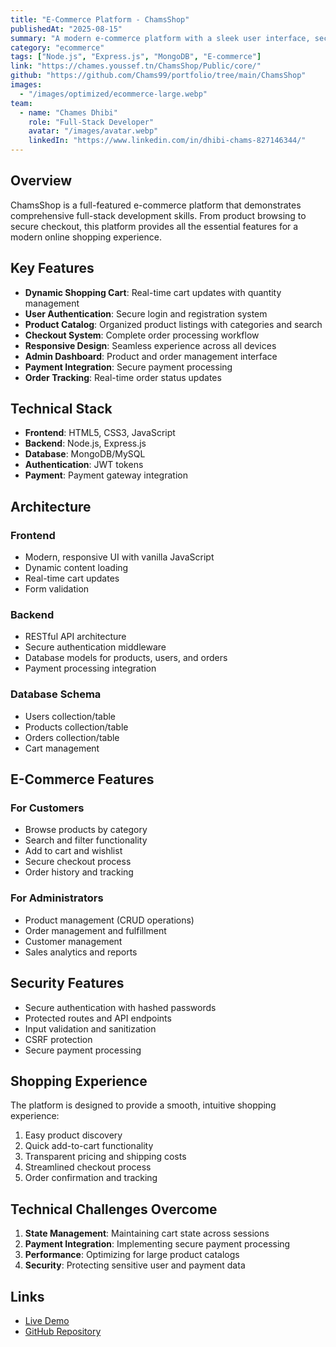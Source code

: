 ```yaml
---
title: "E-Commerce Platform - ChamsShop"
publishedAt: "2025-08-15"
summary: "A modern e-commerce platform with a sleek user interface, secure authentication, seamless shopping experience, dynamic cart system, and responsive design."
category: "ecommerce"
tags: ["Node.js", "Express.js", "MongoDB", "E-commerce"]
link: "https://chames.youssef.tn/ChamsShop/Public/core/"
github: "https://github.com/Chams99/portfolio/tree/main/ChamsShop"
images:
  - "/images/optimized/ecommerce-large.webp"
team:
  - name: "Chames Dhibi"
    role: "Full-Stack Developer"
    avatar: "/images/avatar.webp"
    linkedIn: "https://www.linkedin.com/in/dhibi-chams-827146344/"
---
```


## Overview

ChamsShop is a full-featured e-commerce platform that demonstrates comprehensive full-stack development skills. From product browsing to secure checkout, this platform provides all the essential features for a modern online shopping experience.

## Key Features

- **Dynamic Shopping Cart**: Real-time cart updates with quantity management
- **User Authentication**: Secure login and registration system
- **Product Catalog**: Organized product listings with categories and search
- **Checkout System**: Complete order processing workflow
- **Responsive Design**: Seamless experience across all devices
- **Admin Dashboard**: Product and order management interface
- **Payment Integration**: Secure payment processing
- **Order Tracking**: Real-time order status updates

## Technical Stack

- **Frontend**: HTML5, CSS3, JavaScript
- **Backend**: Node.js, Express.js
- **Database**: MongoDB/MySQL
- **Authentication**: JWT tokens
- **Payment**: Payment gateway integration

## Architecture

### Frontend
- Modern, responsive UI with vanilla JavaScript
- Dynamic content loading
- Real-time cart updates
- Form validation

### Backend
- RESTful API architecture
- Secure authentication middleware
- Database models for products, users, and orders
- Payment processing integration

### Database Schema
- Users collection/table
- Products collection/table
- Orders collection/table
- Cart management

## E-Commerce Features

### For Customers
- Browse products by category
- Search and filter functionality
- Add to cart and wishlist
- Secure checkout process
- Order history and tracking

### For Administrators
- Product management (CRUD operations)
- Order management and fulfillment
- Customer management
- Sales analytics and reports

## Security Features

- Secure authentication with hashed passwords
- Protected routes and API endpoints
- Input validation and sanitization
- CSRF protection
- Secure payment processing

## Shopping Experience

The platform is designed to provide a smooth, intuitive shopping experience:
1. Easy product discovery
2. Quick add-to-cart functionality
3. Transparent pricing and shipping costs
4. Streamlined checkout process
5. Order confirmation and tracking

## Technical Challenges Overcome

1. **State Management**: Maintaining cart state across sessions
2. **Payment Integration**: Implementing secure payment processing
3. **Performance**: Optimizing for large product catalogs
4. **Security**: Protecting sensitive user and payment data

## Links

- [Live Demo](https://chames.youssef.tn/ChamsShop/Public/core/)
- [GitHub Repository](https://github.com/Chams99/portfolio/tree/main/ChamsShop)

